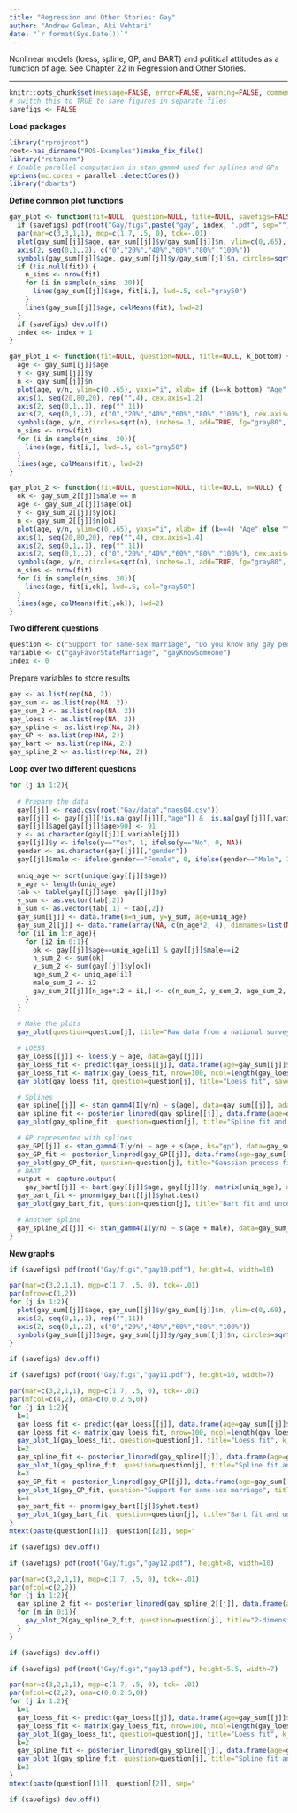 ```yaml
---
title: "Regression and Other Stories: Gay"
author: "Andrew Gelman, Aki Vehtari"
date: "`r format(Sys.Date())`"
---
```

Nonlinear models (loess, spline, GP, and BART) and political
attitudes as a function of age. See Chapter 22 in Regression and
Other Stories.

-------------


```r
knitr::opts_chunk$set(message=FALSE, error=FALSE, warning=FALSE, comment=NA)
# switch this to TRUE to save figures in separate files
savefigs <- FALSE
```

**Load packages**

```r
library("rprojroot")
root<-has_dirname("ROS-Examples")$make_fix_file()
library("rstanarm")
# Enable parallel computation in stan_gamm4 used for splines and GPs
options(mc.cores = parallel::detectCores())
library("dbarts")
```

**Define common plot functions**

```r
gay_plot <- function(fit=NULL, question=NULL, title=NULL, savefigs=FALSE) {
  if (savefigs) pdf(root("Gay/figs",paste("gay", index, ".pdf", sep="")), height=4.5, width=6)
  par(mar=c(3,3,1,1), mgp=c(1.7, .5, 0), tck=-.01)
  plot(gay_sum[[j]]$age, gay_sum[[j]]$y/gay_sum[[j]]$n, ylim=c(0,.65), yaxs="i", xlab="Age", ylab=question, yaxt="n", bty="l", type="n", main=title)
  axis(2, seq(0,1,.2), c("0","20%","40%","60%","80%","100%"))
  symbols(gay_sum[[j]]$age, gay_sum[[j]]$y/gay_sum[[j]]$n, circles=sqrt(gay_sum[[j]]$n), inches=.1, add=TRUE, fg=if (is.null(fit)) "black" else "gray80", bg=if (is.null(fit)) "gray70" else "gray90")
  if (!is.null(fit)) {
    n_sims <- nrow(fit)
    for (i in sample(n_sims, 20)){
      lines(gay_sum[[j]]$age, fit[i,], lwd=.5, col="gray50")
    }
    lines(gay_sum[[j]]$age, colMeans(fit), lwd=2)
  }
  if (savefigs) dev.off()
  index <<- index + 1
}

gay_plot_1 <- function(fit=NULL, question=NULL, title=NULL, k_bottom) {
  age <- gay_sum[[j]]$age
  y <- gay_sum[[j]]$y
  n <- gay_sum[[j]]$n
  plot(age, y/n, ylim=c(0,.65), yaxs="i", xlab= if (k==k_bottom) "Age" else "", ylab="", xaxt= if (k<k_bottom) "n", yaxt="n", bty="l", type="n", cex.lab=1.2, cex.axis=1.2)
  axis(1, seq(20,80,20), rep("",4), cex.axis=1.2)
  axis(2, seq(0,1,.1), rep("",11))
  axis(2, seq(0,1,.2), c("0","20%","40%","60%","80%","100%"), cex.axis=1.2)
  symbols(age, y/n, circles=sqrt(n), inches=.1, add=TRUE, fg="gray80", bg="gray90")
  n_sims <- nrow(fit)
  for (i in sample(n_sims, 20)){
    lines(age, fit[i,], lwd=.5, col="gray50")
  }
  lines(age, colMeans(fit), lwd=2)
}

gay_plot_2 <- function(fit=NULL, question=NULL, title=NULL, m=NULL) {
  ok <- gay_sum_2[[j]]$male == m
  age <- gay_sum_2[[j]]$age[ok]
  y <- gay_sum_2[[j]]$y[ok]
  n <- gay_sum_2[[j]]$n[ok]
  plot(age, y/n, ylim=c(0,.65), yaxs="i", xlab= if (k==4) "Age" else "", ylab="", xaxt= if (k<4) "n", yaxt="n", bty="l", type="n", cex.lab=1.4, cex.axis=1.4, main=if (m==0) "Women" else "Men")
  axis(1, seq(20,80,20), rep("",4), cex.axis=1.4)
  axis(2, seq(0,1,.1), rep("",11))
  axis(2, seq(0,1,.2), c("0","20%","40%","60%","80%","100%"), cex.axis=1.4)
  symbols(age, y/n, circles=sqrt(n), inches=.1, add=TRUE, fg="gray80", bg="gray90")
  n_sims <- nrow(fit)
  for (i in sample(n_sims, 20)){
    lines(age, fit[i,ok], lwd=.5, col="gray50")
  }
  lines(age, colMeans(fit[,ok]), lwd=2)
}
```

**Two different questions**

```r
question <- c("Support for same-sex marriage", "Do you know any gay people?")
variable <- c("gayFavorStateMarriage", "gayKnowSomeone")
index <- 0
```

Prepare variables to store results

```r
gay <- as.list(rep(NA, 2))
gay_sum <- as.list(rep(NA, 2))
gay_sum_2 <- as.list(rep(NA, 2))
gay_loess <- as.list(rep(NA, 2))
gay_spline <- as.list(rep(NA, 2))
gay_GP <- as.list(rep(NA, 2))
gay_bart <- as.list(rep(NA, 2))
gay_spline_2 <- as.list(rep(NA, 2))
```

**Loop over two different questions**

```r
for (j in 1:2){
  
  # Prepare the data
  gay[[j]] <- read.csv(root("Gay/data","naes04.csv"))
  gay[[j]] <- gay[[j]][!is.na(gay[[j]][,"age"]) & !is.na(gay[[j]][,variable[j]]),]
  gay[[j]]$age[gay[[j]]$age>90] <- 91
  y <- as.character(gay[[j]][,variable[j]])
  gay[[j]]$y <- ifelse(y=="Yes", 1, ifelse(y=="No", 0, NA))
  gender <- as.character(gay[[j]][,"gender"])
  gay[[j]]$male <- ifelse(gender=="Female", 0, ifelse(gender=="Male", 1, NA))
  
  uniq_age <- sort(unique(gay[[j]]$age))
  n_age <- length(uniq_age)
  tab <- table(gay[[j]]$age, gay[[j]]$y)
  y_sum <- as.vector(tab[,2])
  n_sum <- as.vector(tab[,1] + tab[,2])
  gay_sum[[j]] <- data.frame(n=n_sum, y=y_sum, age=uniq_age)
  gay_sum_2[[j]] <- data.frame(array(NA, c(n_age*2, 4), dimnames=list(NULL, c("n", "y", "age", "male"))))
  for (i1 in 1:n_age){
    for (i2 in 0:1){
      ok <- gay[[j]]$age==uniq_age[i1] & gay[[j]]$male==i2
      n_sum_2 <- sum(ok)
      y_sum_2 <- sum(gay[[j]]$y[ok])
      age_sum_2 <- uniq_age[i1]
      male_sum_2 <- i2
      gay_sum_2[[j]][n_age*i2 + i1,] <- c(n_sum_2, y_sum_2, age_sum_2, male_sum_2)
    }
  }
  
  # Make the plots
  gay_plot(question=question[j], title="Raw data from a national survey", savefigs = savefigs)

  # LOESS
  gay_loess[[j]] <- loess(y ~ age, data=gay[[j]])
  gay_loess_fit <- predict(gay_loess[[j]], data.frame(age=gay_sum[[j]]$age))
  gay_loess_fit <- matrix(gay_loess_fit, nrow=100, ncol=length(gay_loess_fit), byrow=TRUE)
  gay_plot(gay_loess_fit, question=question[j], title="Loess fit", savefigs = savefigs)

  # Splines
  gay_spline[[j]] <- stan_gamm4(I(y/n) ~ s(age), data=gay_sum[[j]], adapt_delta=0.99)
  gay_spline_fit <- posterior_linpred(gay_spline[[j]], data.frame(age=gay_sum[[j]]$age))
  gay_plot(gay_spline_fit, question=question[j], title="Spline fit and uncertainty", savefigs = savefigs)

  # GP represented with splines
  gay_GP[[j]] <- stan_gamm4(I(y/n) ~ age + s(age, bs="gp"), data=gay_sum[[j]], prior_smooth=student_t(df=4, scale=100), adapt_delta=0.99)
  gay_GP_fit <- posterior_linpred(gay_GP[[j]], data.frame(age=gay_sum[[j]]$age))
  gay_plot(gay_GP_fit, question=question[j], title="Gaussian process fit and uncertainty", savefigs = savefigs)
  # BART
  output <- capture.output(
    gay_bart[[j]] <- bart(gay[[j]]$age, gay[[j]]$y, matrix(uniq_age), ntree = 20))
  gay_bart_fit <- pnorm(gay_bart[[j]]$yhat.test)
  gay_plot(gay_bart_fit, question=question[j], title="Bart fit and uncertainty", savefigs = savefigs)

  # Another spline
  gay_spline_2[[j]] <- stan_gamm4(I(y/n) ~ s(age + male), data=gay_sum_2[[j]])
}
```

**New graphs**

```r
if (savefigs) pdf(root("Gay/figs","gay10.pdf"), height=4, width=10)
```
```r
par(mar=c(3,2,1,1), mgp=c(1.7, .5, 0), tck=-.01)
par(mfrow=c(1,2))
for (j in 1:2){
  plot(gay_sum[[j]]$age, gay_sum[[j]]$y/gay_sum[[j]]$n, ylim=c(0,.69), yaxs="i", xlab="Age", ylab="", yaxt="n", bty="l", type="n", main=question[[j]])
  axis(2, seq(0,1,.1), rep("",11))
  axis(2, seq(0,1,.2), c("0","20%","40%","60%","80%","100%"))
  symbols(gay_sum[[j]]$age, gay_sum[[j]]$y/gay_sum[[j]]$n, circles=sqrt(gay_sum[[j]]$n), inches=.1, add=TRUE, fg="black", bg="gray70")
}
```
```r
if (savefigs) dev.off()

```
```r
if (savefigs) pdf(root("Gay/figs","gay11.pdf"), height=10, width=7)
```
```r
par(mar=c(3,2,1,1), mgp=c(1.7, .5, 0), tck=-.01)
par(mfcol=c(4,2), oma=c(0,0,2.5,0))
for (j in 1:2){
  k=1
  gay_loess_fit <- predict(gay_loess[[j]], data.frame(age=gay_sum[[j]]$age))
  gay_loess_fit <- matrix(gay_loess_fit, nrow=100, ncol=length(gay_loess_fit), byrow=TRUE)
  gay_plot_1(gay_loess_fit, question=question[j], title="Loess fit", k_bottom=4)
  k=2
  gay_spline_fit <- posterior_linpred(gay_spline[[j]], data.frame(age=gay_sum[[j]]$age))
  gay_plot_1(gay_spline_fit, question=question[j], title="Spline fit and uncertainty", k_bottom=4)
  k=3
  gay_GP_fit <- posterior_linpred(gay_GP[[j]], data.frame(age=gay_sum[[j]]$age))
  gay_plot_1(gay_GP_fit, question="Support for same-sex marriage", title="Gaussian process fit and uncertainty", k_bottom=4)
  k=4
  gay_bart_fit <- pnorm(gay_bart[[j]]$yhat.test)
  gay_plot_1(gay_bart_fit, question=question[j], title="Bart fit and uncertainty", k_bottom=4)
}
mtext(paste(question[[1]], question[[2]], sep="                               "), side=3, line=1, outer=TRUE)
```
```r
if (savefigs) dev.off()


```
```r
if (savefigs) pdf(root("Gay/figs","gay12.pdf"), height=8, width=10)
```
```r
par(mar=c(3,2,1,1), mgp=c(1.7, .5, 0), tck=-.01)
par(mfcol=c(2,2))
for (j in 1:2){
  gay_spline_2_fit <- posterior_linpred(gay_spline_2[[j]], data.frame(age=gay_sum_2[[j]]$age, male=gay_sum_2[[j]]$male))
  for (m in 0:1){                    
    gay_plot_2(gay_spline_2_fit, question=question[j], title="2-dimensional spline fit", m=m)
  }
}
```
```r
if (savefigs) dev.off()


```
```r
if (savefigs) pdf(root("Gay/figs","gay13.pdf"), height=5.5, width=7)
```
```r
par(mar=c(3,2,1,1), mgp=c(1.7, .5, 0), tck=-.01)
par(mfcol=c(2,2), oma=c(0,0,2.5,0))
for (j in 1:2){
  k=1
  gay_loess_fit <- predict(gay_loess[[j]], data.frame(age=gay_sum[[j]]$age))
  gay_loess_fit <- matrix(gay_loess_fit, nrow=100, ncol=length(gay_loess_fit), byrow=TRUE)
  gay_plot_1(gay_loess_fit, question=question[j], title="Loess fit", k_bottom=2)
  k=2
  gay_spline_fit <- posterior_linpred(gay_spline[[j]], data.frame(age=gay_sum[[j]]$age))
  gay_plot_1(gay_spline_fit, question=question[j], title="Spline fit and uncertainty", k_bottom=2)
  k=3
}
mtext(paste(question[[1]], question[[2]], sep="                               "), side=3, line=1, outer=TRUE)
```
```r
if (savefigs) dev.off()
```

